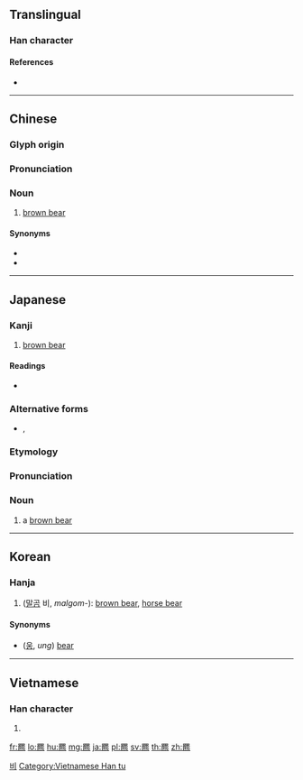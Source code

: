 {{character info/new}}
{{also|罴}}
==Translingual==

===Han character===
{{Han char|rn=122|rad=网|as=14|sn=19|four=60331|canj=WLIPF|ids=⿱罒熊}}

====References====
* {{Han ref|kx=0950.130|dkj=28398|dj=1392.050|hdz=42928.010|uh=7F86|ud=32646|bh=F2BC|bd=62140}}

----

==Chinese==
{{zh-forms|s=罴}}

===Glyph origin===
{{Han etym}}

===Pronunciation===
{{zh-pron
|m=pí
|c=bei1
|mn=phî
|mc=y
|oc=y
|cat=n
}}

===Noun===
{{zh-noun}}

# [[brown bear]]

====Synonyms====
* {{zh-l|馬熊}}
* {{zh-l|棕熊}}

{{zh-cat|Ursids}}
----

==Japanese==

===Kanji===
{{ja-kanji|grade=9|rs=网14}}

# [[brown bear]]

====Readings====
* {{ja-readings|goon=[[ひ]] (hi)|kanon=[[ひ]] (hi)|kun=[[ひぐま]] (higuma)}}

===Alternative forms===
{{wikipedia|lang=ja|ヒグマ}}
{{ja-kanjitab|ひぐま|yomi=k|r=y}}
* {{ja-l|緋熊}}, {{ja-l|樋熊}}

===Etymology===
{{com|ja|緋|熊|tr1=hi|t1=[[scarlet]]|tr2=kuma|t2=[[bear]]|sort=ひぐま}}

===Pronunciation===
{{ja-pron|acc=h|acc2=a|y=k|ひぐま}}

===Noun===
{{ja-noun|ひぐま|ヒグマ}}

# a [[brown bear]]

{{C|ja|Ursids|sort=ひぐま}}

----

==Korean==

===Hanja===
{{ko-hanja|hangeul=[[비]]|eumhun=|rv=bi|mr=pi|y=pi}}

# ([[말곰]] 비, ''malgom-''): [[brown bear]], [[w:horse bear|horse bear]]

====Synonyms====
* {{l|ko|熊}} ([[웅]], ''ung'') [[bear]]

[[Category:Hanja readings|비]]

----

==Vietnamese==

===Han character===
{{vi-readings|rs=网14| hanviet = bi}}

# {{defn|vi|sort=网14}}

[[Category:Vietnamese Han tu]]

[[fr:羆]]
[[lo:羆]]
[[hu:羆]]
[[mg:羆]]
[[ja:羆]]
[[pl:羆]]
[[sv:羆]]
[[th:羆]]
[[zh:羆]]